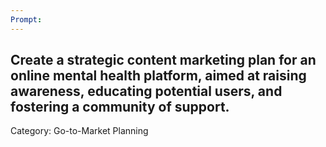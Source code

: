```yaml
---
Prompt:
---
```

Create a strategic content marketing plan for an online mental health platform, aimed at raising awareness, educating potential users, and fostering a community of support.
---
Category: Go-to-Market Planning
